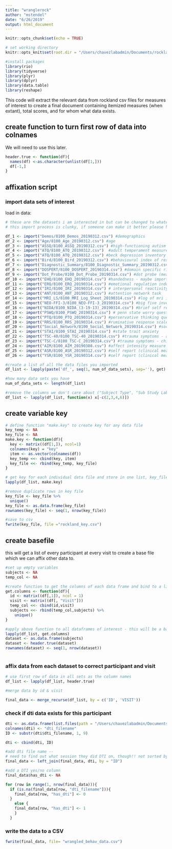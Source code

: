 ```yaml
---
title: "wranglerock"
author: "mstendel"
date: "6/26/2019"
output: html_document
---
```


```r
knitr::opts_chunk$set(echo = TRUE)

# set working directory
knitr::opts_knit$set(root.dir = "/Users/chavezlabadmin/Documents/rockland_behavior")

#install packages
library(rio)
library(tidyverse)
library(plyr)
library(dplyr)
library(data.table)
library(reshape)
```

This code will extract the relevant data from rockland csv files for measures of interest to create a final document containing itemized measures (when extant), total scores, and for whom what data exists.

## create function to turn first row of data into colnames

We will need to use this later. 

```r
header.true <- function(df){
  names(df) <-as.character(unlist(df[1,]))
  df[-1,]
}

```

## affixation script

### import data sets of interest

load in data:
``` r

# these are the datasets i am interested in but can be changed to whatever suits your fancy
# this import process is clunky, if someone can make it better please help

df_1 <- import("Demos/8100_Demos_20190312.csv") #demographics
df_2 <- import("Age/8100_Age_20190312.csv") #age
df_3 <- import("ASSQ/8100_ASSQ_20190312.csv") #high-functioning autism spectrum questionnaire
df_4 <- import("ATQ/8100_ATQ_20190312.csv")  #adult temperament measure
df_5 <- import("ATQ/8100_ATQ_20190312.csv") #beck depression inventory 2
df_6 <- import("Bird/8100_Bird_20190312.csv") #behavioural index of resiliency to stress
df_7 <- import("Diagnostic_Summary/8100_Diagnostic_Summary_20190312.csv") # do they meet criteria for DSM-IV diagnosis? 
df_8 <- import("DOSPERT/8100_DOSPERT_20190314.csv") #domain specific risk taking (specifically interested in social domain)
df_9 <- import("Dot_Probe/8100_Dot_Probe_20190314.csv") #dot probe (measure of selective attention to threatening stim)
df_10 <- import("EHQ/8100_EHQ_20190314.csv") #handedness - maybe important for brain data?? 
df_11 <- import("ERQ/8100_ERQ_20190314.csv") #emotional regulation index
df_12 <- import("IRI/8100_IRI_20190314.csv") # interpersonal reactivity index 
df_13 <- import("ANT/8100_ANT_20190312.csv") #attention network task
df_14 <- import("MRI_LS/8100_MRI_Log_Sheet_20190314.csv") #log of mri information
df_15 <- import("NEO-FFI-3/8100_NEO-FFI-3_20190314.csv") #big five inventory
df_16 <- import("NIDA/8100_NIDA_(3-19-13)_20190314.csv") #brief self report on drug use  
df_17 <- import("PSWQ/8100_PSWQ_20190314.csv") # penn state worry questionnaire
df_18 <- import("PTQ/8100_PTQ_20190314.csv") #perservative thinking questionnaire
df_19 <- import("RRS/8100_RRS_20190314.csv") #ruminative response scale 
df_20 <- import("Social_Network/8100_Social_Network_20190314.csv") #social networking questionnaire
df_21 <- import("STAI/8100_STAI_20190314.csv") #state trait anxiety
df_22 <- import("TSC-40/8100_TSC-40_20190314.csv") #trauma symptoms - adult
df_23 <- import("TSC-C/8100_TSC-C_20190314.csv") #trauma symptoms - child
df_24 <- import("AIM/8100_AIM_20190308.csv") #affect intensity measure
df_25 <- import("ASR/8100_ASR_20190312.csv") #self report (clinical measures) - ADULT
df_26 <- import("YSR/8100_YSR_20190314.csv") #self report (clinical measures) - YOUTH

#create a list of all the data files you imported
df_list <- lapply(paste('df_', seq(1, num_of_data_sets), sep=''), get)

#how many data sets you have
num_of_data_sets <- length(df_list)

#remove the columns we don't care about ("Subject Type", "Sub Study Label", "Days since first enrollment", "Days since sub study enrollment"))
df_list <- lapply(df_list, function(x) x[-c(2,3,4,6)])


```

## create variable key

``` r
# define function "make.key" to create key for any data file 
key_temp <- NA
key_file <- NA
make.key <- function(df){
  key <- matrix((df[1,]), ncol=1)
  colnames(key) = "key"
  item <- as.vector(colnames(df))
  key_temp <<- cbind(key, item)
  key_file <<- rbind(key_temp, key_file) 
}

# get key for each individual data file and store in one list, key_file
lapply(df_list, make.key)

#remove duplicate rows in key file
key_file <- key_file %>% 
  unique()
key_file <- as.data.frame(key_file)
rownames(key_file) <- seq(1, nrow(key_file))

#save to csv  
fwrite(key_file, file ="rockland_key.csv")
```

## create basefile

this will get a list of every participant at every visit to create a base file which we can affix other data to. 

```r

#set up empty variables
subjects <- NA
temp_col <- NA

#create function to get the columns of each data frame and bind to a list of subjects
get.columns <- function(df){
  id <- matrix((df[,1]), ncol = 1)
  visit <- matrix((df[, "Visit"]))
  temp_col <<- cbind(id,visit)
  subjects <<- rbind(temp_col,subjects) %>% 
    unique()
}

#apply above function to all dataframes of interest - this will be a base file of all subjects and visits
lapply(df_list, get.columns) 
dataset <- as.data.frame(subjects)
dataset <- header.true(dataset)
rownames(dataset) <- seq(1, nrow(dataset))
  
```


### affix data from each dataset to correct participant and visit

```r

# use first row of data in all sets as the column names
df_list <- lapply(df_list, header.true)

#merge data by id & visit

final_data <- merge_recurse(df_list, by = c('ID', 'VISIT'))
```

### check if dti data exists for this participant
```r

dti <- as.data.frame(list.files(path = "/Users/chavezlabadmin/Documents/rockland_data/FA_ANTs_collection"))
colnames(dti) <- "dti_filename"
ID <- substr(dti$dti_filename, 1, 9)

dti <- cbind(dti, ID)  

#add dti file name -- 
# need to find out what session they did DTI on, though!! not sorted by visit #. where is this info?
final_data <- left_join(final_data, dti, by = "ID")

#add a DTI yes/no column
final_data$has_dti <- NA

for (row in range(1, nrow(final_data))){
  if (is.na(final_data[row, "dti_filename"])){
    final_data[row, "has_dti"] <- 0
  }
    else {
    final_data[row, "has_dti"] <- 1
    }
  }

``` 

### write the data to a CSV
```r
fwrite(final_data, file= "wrangled_behav_data.csv")
``` 
